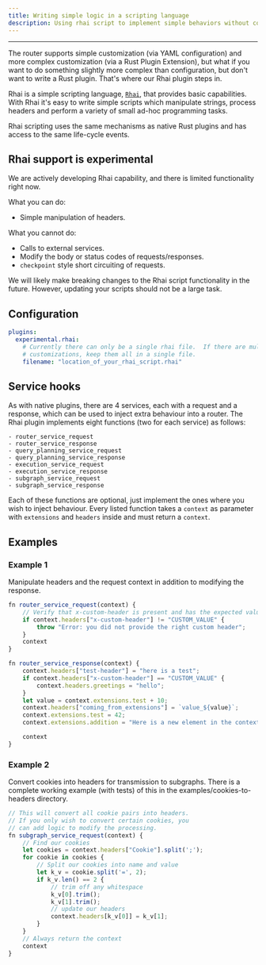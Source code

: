 ```yaml
---
title: Writing simple logic in a scripting language
description: Using rhai script to implement simple behaviors without compiling a custom plugin
---
```



---

The router supports simple customization (via YAML configuration) and more complex customization (via a Rust Plugin Extension), but what if you want to do something slightly more complex than configuration, but don't want to write a Rust plugin. That's where our Rhai plugin steps in.

Rhai is a simple scripting language, [`Rhai`](http://rhai.rs), that provides basic capabilities. With Rhai it's easy to write simple scripts which manipulate strings, process headers and perform a variety of small ad-hoc programming tasks.

Rhai scripting uses the same mechanisms as native Rust plugins and has access to the same life-cycle events.

## Rhai support is experimental

We are actively developing Rhai capability, and there is limited functionality right now.

What you can do:
* Simple manipulation of headers.

What you cannot do:
* Calls to external services.
* Modify the body or status codes of requests/responses.
* `checkpoint` style short circuiting of requests.

We will likely make breaking changes to the Rhai script functionality in the future. However, updating your scripts should not be a large task. 

## Configuration

```yaml
plugins:
  experimental.rhai:
    # Currently there can only be a single rhai file.  If there are multiple
    # customizations, keep them all in a single file.
    filename: "location_of_your_rhai_script.rhai"
```

## Service hooks

As with native plugins, there are 4 services, each with a request and a response, which can be used to inject extra behaviour into a router. The Rhai plugin implements eight functions (two for each service) as follows:

    - router_service_request
    - router_service_response
    - query_planning_service_request
    - query_planning_service_response
    - execution_service_request
    - execution_service_response
    - subgraph_service_request
    - subgraph_service_response

Each of these functions are optional, just implement the ones where you wish to inject behaviour. Every listed function takes a `context` as parameter with `extensions` and `headers` inside and must return a `context`.

## Examples

### Example 1

Manipulate headers and the request context in addition to modifying the response.

```javascript
fn router_service_request(context) {
    // Verify that x-custom-header is present and has the expected value
    if context.headers["x-custom-header"] != "CUSTOM_VALUE" {
        throw "Error: you did not provide the right custom header";
    }
    context
}

fn router_service_response(context) {
    context.headers["test-header"] = "here is a test";
    if context.headers["x-custom-header"] == "CUSTOM_VALUE" {
        context.headers.greetings = "hello";
    }
    let value = context.extensions.test + 10;
    context.headers["coming_from_extensions"] = `value_${value}`;
    context.extensions.test = 42;
    context.extensions.addition = "Here is a new element in the context";

    context
}
```

### Example 2

Convert cookies into headers for transmission to subgraphs. There is a complete working example (with tests) of this in the examples/cookies-to-headers directory.

```javascript
// This will convert all cookie pairs into headers.
// If you only wish to convert certain cookies, you
// can add logic to modify the processing.
fn subgraph_service_request(context) {
    // Find our cookies
    let cookies = context.headers["Cookie"].split(';');
    for cookie in cookies {
        // Split our cookies into name and value
        let k_v = cookie.split('=', 2);
        if k_v.len() == 2 {
            // trim off any whitespace
            k_v[0].trim();
            k_v[1].trim();
            // update our headers
            context.headers[k_v[0]] = k_v[1];
        }
    }
    // Always return the context 
    context
}
```
